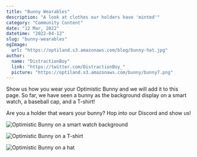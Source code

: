 ```yaml
---
title: "Bunny Wearables"
description: "A look at clothes our holders have 'minted'"
category: "Community Content"
date: "12 Mar, 2022"
datetime: "2022-04-12"
slug: "bunny-wearables"
ogImage:
  url: "https://optiland.s3.amazonaws.com/blog/bunny-hat.jpg"
author:
  name: "DistractionBoy"
  link: "https://twitter.com/DistractionBoy_"
  picture: "https://optiland.s3.amazonaws.com/bunny/bunny7.png"
---
```


Show us how you wear your Optimistic Bunny and we will add it to this page. So far, we have seen a bunny as the background display on a smart watch, a baseball cap, and a T-shirt!

Are you a holder that wears your bunny? Hop into our Discord and show us!

![Optimistic Bunny on a smart watch background](https://optiland.s3.amazonaws.com/blog/bunny-watch.jpeg)

![Optimistic Bunny on a T-shirt](https://optiland.s3.amazonaws.com/blog/bunny-shirt.jpeg)

![Optimistic Bunny on a hat](https://optiland.s3.amazonaws.com/blog/bunny-hat.jpg)
